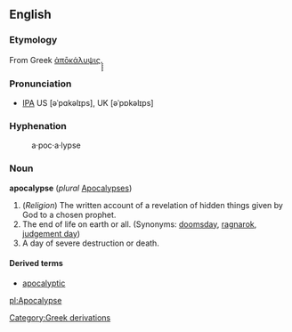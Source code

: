 ==English==
===Etymology===
From Greek [[ἀπōκάλυψις]].̙̙̙̙̙

===Pronunciation===
* [[IPA]] US [əˈpɑkəlɪps], UK [əˈpɒkəlɪps]

===Hyphenation===
:a&middot;poc&middot;a&middot;lypse

===Noun===
'''apocalypse''' (''plural'' [[Apocalypses]])

# (''Religion'') The written account of a revelation of hidden things given by God to a chosen prophet.
# The end of life on earth or all. (Synonyms: [[doomsday]], [[ragnarok]], [[judgement day]])
# A day of severe destruction or death.

====Derived terms====
*[[apocalyptic]]

[[pl:Apocalypse]]
[[Category:Greek derivations]]